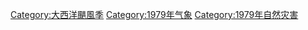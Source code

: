 [[Category:大西洋颶風季|Category:大西洋颶風季]]
[[Category:1979年气象|Category:1979年气象]]
[[Category:1979年自然灾害|Category:1979年自然灾害]]